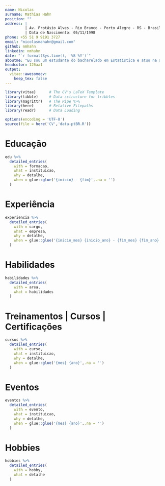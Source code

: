 ```yaml
---
name: Nicolas
surname: Mathias Hahn
position: ""
address: |
         | Av. Protásio Alves - Rio Branco - Porto Alegre - RS - Brasil
         | Data de Nascimento: 05/11/1998
phone: +55 51 9 9191 3727
email: "nicolasmahahn@gmail.com"
github: nmhahn
linkedin: nmhahn
date: "`r format(Sys.time(), '%B %Y')`"
aboutme: "Eu sou um estudante do bacharelado em Estatística e atuo na área de dados aplicando meus conhecimentos. Devido a isso, procuro sempre aprimorar minhas hard skills (estatística, machine learning, modelagem) e soft skills (comunicação, resiliência, autogestão), com o intuito de me desenvolver. Estou construindo minha carreira no núcleo de análise e ciência de dados."
headcolor: 126aa1
output: 
  vitae::awesomecv:
    keep_tex: false
---
```


```r
library(vitae)      # The CV's LaTeX Template
library(tibble)     # Data sctructure for tribbles
library(magrittr)   # The Pipe %>%
library(here)       # Relative Filepaths
library(readr)      # Data Loading

options(encoding = 'UTF-8')
source(file = here('CV','data-ptBR.R'))
```


# Educação
```r
edu %>%
  detailed_entries(
    with = formacao,
    what = instituicao,
    why = detalhe,
    when = glue::glue('{inicio} - {fim}',.na = '')
  )
```

# Experiência
```r
experiencia %>%
  detailed_entries(
    with = cargo,
    what = empresa,
    why = detalhe,
    when = glue::glue('{inicio_mes} {inicio_ano} - {fim_mes} {fim_ano}',.na = '')
  )
```

\newpage
# Habilidades
```r
habilidades %>%
  detailed_entries(
    with = area,
    what = habilidades
  )
```

# Treinamentos | Cursos | Certificações
```r
cursos %>%
  detailed_entries(
    with = curso,
    what = instituicao,
    why = detalhe,
    when = glue::glue('{mes} {ano}',.na = '')
  )
```

\newpage
# Eventos
```r
eventos %>%
  detailed_entries(
    with = evento,
    what = instituicao,
    why = detalhe,
    when = glue::glue('{mes} {ano}',.na = '')
  )
```

# Hobbies
```r
hobbies %>%
  detailed_entries(
    with = hobby,
    what = detalhe
  )
```
